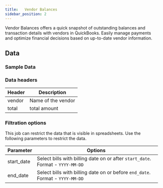 ```yaml
---
title:   Vendor Balances
sidebar_position: 2
---
```




Vendor Balances offers a quick snapshot of outstanding balances and transaction details with vendors in  QuickBooks. Easily manage payments and optimize financial decisions based on up-to-date vendor information.

<AddJob
  template="gsheet_quickbooks_db_get_vendor_balances"
/>


## Data

### Sample Data

<Gsheet
  src="https://docs.google.com/spreadsheets/d/1KWa16ZCTRUdIF7LXFQzgCaBXEze4fpGWaV77tc8Q_Y8/edit#gid=706032506"
/>


### Data headers

| Header          | Description                                           |
|-----------------|-------------------------------------------------------|
| vendor     | Name of the vendor                                    |
| total     |   total amount                   |



###  Filtration options

This job can restrict the data that is visible in spreadsheets. Use the following parameters to restrict the data.

| Parameter | Options |
|----|----|                                                                                   
| start_date | Select bills with billing date on or after `start_date`. Format - `YYYY-MM-DD` |
| end_date | Select bills with billing date on or before `end_date`. Format - `YYYY-MM-DD` |



<!---
## Others

### Similar jobs

Similar sort of data can be achieved by using get accounting transaction job and filtering it by invoice type. 

### Reports that use this job

Here are some of the report templates that use this job: 
-->